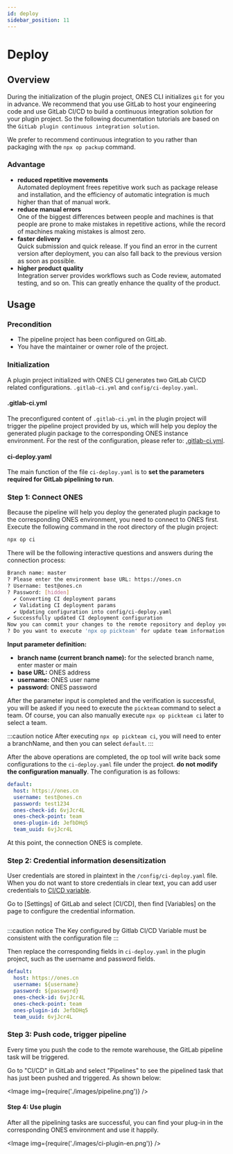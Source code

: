 ```yaml
---
id: deploy
sidebar_position: 11
---
```



# Deploy

## Overview

During the initialization of the plugin project, ONES CLI initializes `git` for you in advance. We recommend that you use GitLab to host your engineering code and use GitLab CI/CD to build a continuous integration solution for your plugin project. So the following documentation tutorials are based on the `GitLab plugin continuous integration solution`.

We prefer to recommend continuous integration to you rather than packaging with the `npx op packup` command.

### Advantage

- **reduced repetitive movements**  
  Automated deployment frees repetitive work such as package release and installation, and the efficiency of automatic integration is much higher than that of manual work.
- **reduce manual errors**  
  One of the biggest differences between people and machines is that people are prone to make mistakes in repetitive actions, while the record of machines making mistakes is almost zero.
- **faster delivery**  
  Quick submission and quick release. If you find an error in the current version after deployment, you can also fall back to the previous version as soon as possible.
- **higher product quality**  
  Integration server provides workflows such as Code review, automated testing, and so on. This can greatly enhance the quality of the product.

## Usage

### Precondition

- The pipeline project has been configured on GitLab.
- You have the maintainer or owner role of the project.

### Initialization

A plugin project initialized with ONES CLI generates two GitLab CI/CD related configurations. `.gitlab-ci.yml` and `config/ci-deploy.yaml`.

#### .gitlab-ci.yml

The preconfigured content of `.gitlab-ci.yml` in the plugin project will trigger the pipeline project provided by us, which will help you deploy the generated plugin package to the corresponding ONES instance environment. For the rest of the configuration, please refer to: [.gitlab-ci.yml](https://docs.gitlab.cn/jh/ci/yaml/gitlab_ci_yaml.html).

#### ci-deploy.yaml

The main function of the file `ci-deploy.yaml` is to **set the parameters required for GitLab pipelining to run**.

### Step 1: Connect ONES

Because the pipeline will help you deploy the generated plugin package to the corresponding ONES environment, you need to connect to ONES first. Execute the following command in the root directory of the plugin project:

```bash
npx op ci
```

There will be the following interactive questions and answers during the connection process:

```bash
Branch name: master
? Please enter the environment base URL: https://ones.cn
? Username: test@ones.cn
? Password: [hidden]
  ✔ Converting CI deployment params
  ✔ Validating CI deployment params
  ✔ Updating configuration into config/ci-deploy.yaml
✔ Successfully updated CI deployment configuration
Now you can commit your changes to the remote repository and deploy your project
? Do you want to execute 'npx op pickteam' for update team information into config file? (Y/n)
```

**Input parameter definition:**

- **branch name (current branch name):** for the selected branch name, enter master or main
- **base URL:** ONES address
- **username:** ONES user name
- **password:** ONES password

After the parameter input is completed and the verification is successful, you will be asked if you need to execute the `pickteam` command to select a team. Of course, you can also manually execute `npx op pickteam ci` later to select a team.

:::caution notice
After executing `npx op pickteam ci`, you will need to enter a branchName, and then you can select `default`.
:::

After the above operations are completed, the op tool will write back some configurations to the `ci-deploy.yaml` file under the project. **do not modify the configuration manually**. The configuration is as follows:

```yaml title="/config/ci-deploy.yaml"
default:
  host: https://ones.cn
  username: test@ones.cn
  password: test1234
  ones-check-id: 6vjJcr4L
  ones-check-point: team
  ones-plugin-id: JefbDHq5
  team_uuid: 6vjJcr4L
```

At this point, the connection ONES is complete.

### Step 2: Credential information desensitization

User credentials are stored in plaintext in the `/config/ci-deploy.yaml` file. When you do not want to store credentials in clear text, you can add user credentials to [CI/CD variable](https://gitlab.plugins.myones.net/help/ci/variables/index.md#add-a-cicd-variable-to-a-project).

Go to [Settings] of GitLab and select [CI/CD], then find [Variables] on the page to configure the credential information.

<p>
  <Image img={require('./images/variable.png')} />
</p>

:::caution notice
The Key configured by Gitlab CI/CD Variable must be consistent with the configuration file
:::

Then replace the corresponding fields in `ci-deploy.yaml` in the plugin project, such as the username and password fields.

```yaml title="config/ci-deploy.yaml"
default:
  host: https://ones.cn
  username: ${username}
  password: ${password}
  ones-check-id: 6vjJcr4L
  ones-check-point: team
  ones-plugin-id: JefbDHq5
  team_uuid: 6vjJcr4L
```

### Step 3: Push code, trigger pipeline

Every time you push the code to the remote warehouse, the GitLab pipeline task will be triggered.

Go to "CI/CD" in GitLab and select "Pipelines" to see the pipelined task that has just been pushed and triggered. As shown below:

<Image img={require('./images/pipeline.png')} />

#### Step 4: Use plugin

After all the pipelining tasks are successful, you can find your plug-in in the corresponding ONES environment and use it happily.

<Image img={require('./images/ci-plugin-en.png')} />
